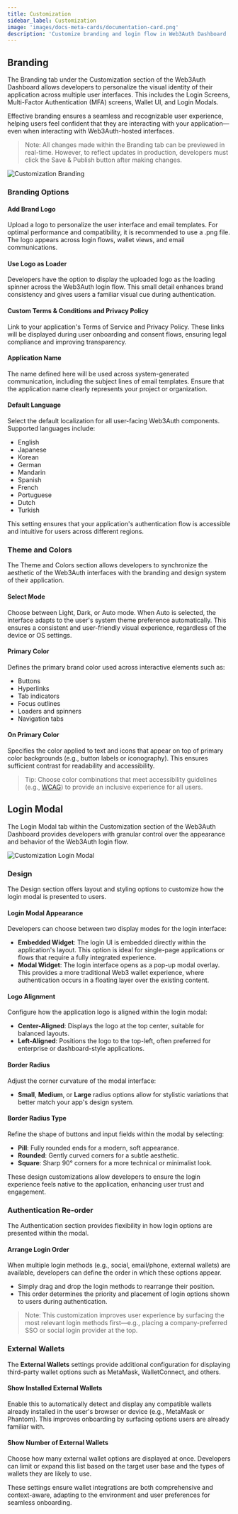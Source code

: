 ```yaml
---
title: Customization
sidebar_label: Customization
image: 'images/docs-meta-cards/documentation-card.png'
description: 'Customize branding and login flow in Web3Auth Dashboard | Documentation - Web3Auth'
---
```



## Branding

The Branding tab under the Customization section of the Web3Auth Dashboard allows developers to personalize the visual identity of their application across multiple user interfaces. This includes the Login Screens, Multi-Factor Authentication (MFA) screens, Wallet UI, and Login Modals.

Effective branding ensures a seamless and recognizable user experience, helping users feel confident that they are interacting with your application—even when interacting with Web3Auth-hosted interfaces.

> Note: All changes made within the Branding tab can be previewed in real-time. However, to reflect updates in production, developers must click the Save & Publish button after making changes.

<div style={{ flexBasis: '300px', flexGrow: '1', textAlign: 'center' }}>
  <img
    src={CustomizationBranding}
    style={{ alignSelf: 'center', maxWidth: '100%' }}
    alt="Customization Branding"
  />
</div>

### Branding Options

#### Add Brand Logo

Upload a logo to personalize the user interface and email templates. For optimal performance and compatibility, it is recommended to use a .png file. The logo appears across login flows, wallet views, and email communications.

#### Use Logo as Loader

Developers have the option to display the uploaded logo as the loading spinner across the Web3Auth login flow. This small detail enhances brand consistency and gives users a familiar visual cue during authentication.

#### Custom Terms & Conditions and Privacy Policy

Link to your application's Terms of Service and Privacy Policy. These links will be displayed during user onboarding and consent flows, ensuring legal compliance and improving transparency.

#### Application Name

The name defined here will be used across system-generated communication, including the subject lines of email templates. Ensure that the application name clearly represents your project or organization.

#### Default Language

Select the default localization for all user-facing Web3Auth components. Supported languages include:
- English
- Japanese
- Korean
- German
- Mandarin
- Spanish
- French
- Portuguese
- Dutch
- Turkish

This setting ensures that your application's authentication flow is accessible and intuitive for users across different regions.

### Theme and Colors

The Theme and Colors section allows developers to synchronize the aesthetic of the Web3Auth interfaces with the branding and design system of their application.

#### Select Mode

Choose between Light, Dark, or Auto mode. When Auto is selected, the interface adapts to the user's system theme preference automatically. This ensures a consistent and user-friendly visual experience, regardless of the device or OS settings.

#### Primary Color

Defines the primary brand color used across interactive elements such as:
- Buttons
- Hyperlinks
- Tab indicators
- Focus outlines
- Loaders and spinners
- Navigation tabs

#### On Primary Color

Specifies the color applied to text and icons that appear on top of primary color backgrounds (e.g., button labels or iconography). This ensures sufficient contrast for readability and accessibility.

> Tip: Choose color combinations that meet accessibility guidelines (e.g., [WCAG](https://www.w3.org/WAI/standards-guidelines/wcag/)) to provide an inclusive experience for all users.

## Login Modal

The Login Modal tab within the Customization section of the Web3Auth Dashboard provides developers with granular control over the appearance and behavior of the Web3Auth login flow.

<div style={{ flexBasis: '300px', flexGrow: '1', textAlign: 'center' }}>
  <img
    src={CustomizationLoginModal}
    style={{ alignSelf: 'center', maxWidth: '100%' }}
    alt="Customization Login Modal"
  />
</div>

### Design

The Design section offers layout and styling options to customize how the login modal is presented to users.

#### Login Modal Appearance

Developers can choose between two display modes for the login interface:
- **Embedded Widget**: The login UI is embedded directly within the application's layout. This option is ideal for single-page applications or flows that require a fully integrated experience.
- **Modal Widget**: The login interface opens as a pop-up modal overlay. This provides a more traditional Web3 wallet experience, where authentication occurs in a floating layer over the existing content.

#### Logo Alignment

Configure how the application logo is aligned within the login modal:
- **Center-Aligned**: Displays the logo at the top center, suitable for balanced layouts.
- **Left-Aligned**: Positions the logo to the top-left, often preferred for enterprise or dashboard-style applications.

#### Border Radius

Adjust the corner curvature of the modal interface:
- **Small**, **Medium**, or **Large** radius options allow for stylistic variations that better match your app's design system.

#### Border Radius Type

Refine the shape of buttons and input fields within the modal by selecting:
- **Pill**: Fully rounded ends for a modern, soft appearance.
- **Rounded**: Gently curved corners for a subtle aesthetic.
- **Square**: Sharp 90° corners for a more technical or minimalist look.

These design customizations allow developers to ensure the login experience feels native to the application, enhancing user trust and engagement.

### Authentication Re-order

The Authentication section provides flexibility in how login options are presented within the modal.

#### Arrange Login Order

When multiple login methods (e.g., social, email/phone, external wallets) are available, developers can define the order in which these options appear.
- Simply drag and drop the login methods to rearrange their position.
- This order determines the priority and placement of login options shown to users during authentication.

> Note: This customization improves user experience by surfacing the most relevant login methods first—e.g., placing a company-preferred SSO or social login provider at the top.

### External Wallets

The **External Wallets** settings provide additional configuration for displaying third-party wallet options such as MetaMask, WalletConnect, and others.

#### Show Installed External Wallets

Enable this to automatically detect and display any compatible wallets already installed in the user's browser or device (e.g., MetaMask or Phantom). This improves onboarding by surfacing options users are already familiar with.

#### Show Number of External Wallets

Choose how many external wallet options are displayed at once. Developers can limit or expand this list based on the target user base and the types of wallets they are likely to use.

These settings ensure wallet integrations are both comprehensive and context-aware, adapting to the environment and user preferences for seamless onboarding.
